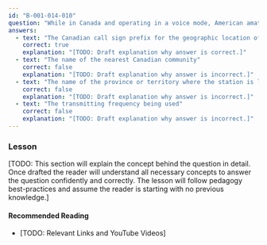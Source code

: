```yaml
---
id: "B-001-014-010"
question: "While in Canada and operating in a voice mode, American amateur radio operators must identify with their call sign, the qualifier \"mobile\" or \"portable\" and what other information?"
answers:
  - text: "The Canadian call sign prefix for the geographic location of the station"
    correct: true
    explanation: "[TODO: Draft explanation why answer is correct.]"
  - text: "The name of the nearest Canadian community"
    correct: false
    explanation: "[TODO: Draft explanation why answer is incorrect.]"
  - text: "The name of the province or territory where the station is located"
    correct: false
    explanation: "[TODO: Draft explanation why answer is incorrect.]"
  - text: "The transmitting frequency being used"
    correct: false
    explanation: "[TODO: Draft explanation why answer is incorrect.]"
---
```


### Lesson

[TODO: This section will explain the concept behind the question in detail. Once drafted the reader will understand all necessary concepts to answer the question confidently and correctly. The lesson will follow pedagogy best-practices and assume the reader is starting with no previous knowledge.]

#### Recommended Reading

- [TODO: Relevant Links and YouTube Videos]
